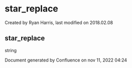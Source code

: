
# star_replace 

 Created by  Ryan Harris, last modified on 2018.02.08

## star_replace

string

Document generated by Confluence on nov 11, 2022 04:24
